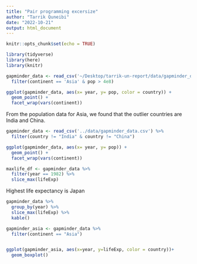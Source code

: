 ```yaml
---
title: "Pair programming excersize"
author: "Tarrik Quneibi"
date: "2022-10-21"
output: html_document
---
```


```r
knitr::opts_chunk$set(echo = TRUE)
```

```r
library(tidyverse)
library(here)
library(knitr)
```

```r
gapminder_data <- read_csv('~/Desktop/tarrik-un-report/data/gapminder_data.csv') %>%
  filter(continent == 'Asia' & pop > 4e8)
```

```r
ggplot(gapminder_data, aes(x= year, y= pop, color = country)) + 
  geom_point() +
  facet_wrap(vars(continent))
```

From the population data for Asia, we found that the outlier countries are India and China.

```r
gapminder_data <- read_csv('../data/gapminder_data.csv') %>%
  filter(country != "India" & country != "China")

ggplot(gapminder_data, aes(x= year, y= pop)) + 
  geom_point() +
  facet_wrap(vars(continent))


```

```r
maxlife_df <- gapminder_data %>%
  filter(year == 1982) %>%
  slice_max(lifeExp)

```

Highest life expectancy is Japan

```r
gapminder_data %>%
  group_by(year) %>%
  slice_max(lifeExp) %>%
  kable()


```

```r
gapminder_asia <- gapminder_data %>%
  filter(continent == "Asia")


ggplot(gapminder_asia, aes(x=year, y=lifeExp, color = country))+
  geom_boxplot()


```